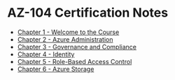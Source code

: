 # AZ-104 Certification Notes
* [Chapter 1 - Welcome to the Course](/posts/azure/az-104/cert-notes/chapter1/chapter1-about-the-exam)
* [Chapter 2 - Azure Administration](/posts/azure/az-104/cert-notes/chapter2/chapter2-understanding-azure-resource-manager)
* [Chapter 3 - Governance and Compliance](/posts/azure/az-104/cert-notes/chapter3/chapter3-managing-subscriptions)
* [Chapter 4 - Identity](/posts/azure/az-104/cert-notes/chapter4/chapter4-introduction-to-section)
* [Chapter 5 - Role-Based Access Control](/posts/azure/az-104/cert-notes/chapter5/chapter5-understanding-in-azure)
* [Chapter 6 - Azure Storage](/posts/azure/az-104/cert-notes/chapter6/chapter6-understanding-storage-accounts)